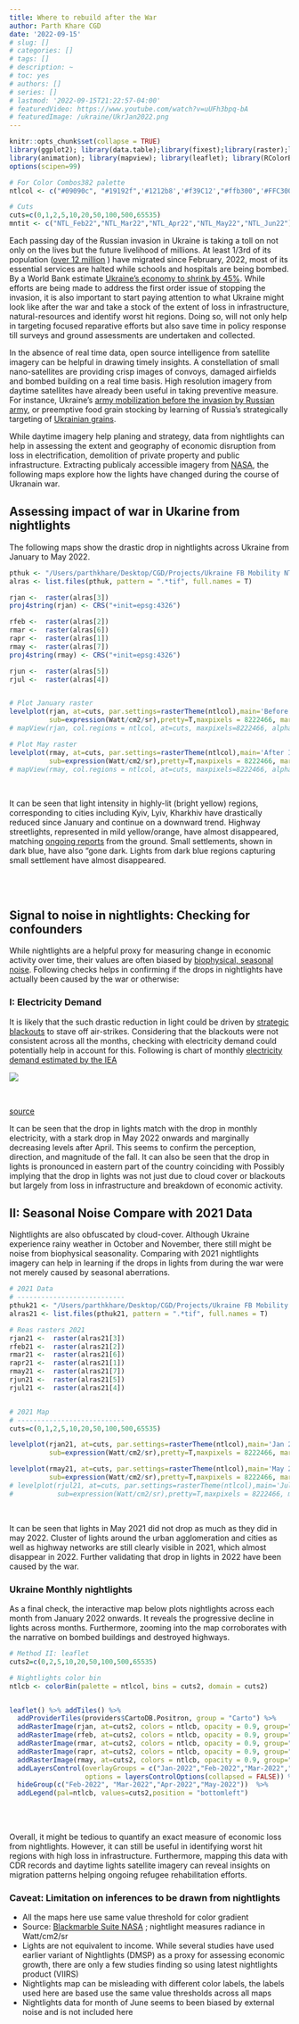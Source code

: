 ```yaml
---
title: Where to rebuild after the War
author: Parth Khare CGD
date: '2022-09-15'
# slug: []
# categories: []
# tags: []
# description: ~
# toc: yes
# authors: []
# series: []
# lastmod: '2022-09-15T21:22:57-04:00'
# featuredVideo: https://www.youtube.com/watch?v=uUFh3bpq-bA
# featuredImage: /ukraine/UkrJan2022.png
---
```




```r
knitr::opts_chunk$set(collapse = TRUE)
library(ggplot2); library(data.table);library(fixest);library(raster);library(rasterVis)
library(animation); library(mapview); library(leaflet); library(RColorBrewer)
options(scipen=99)

# For Color Combos382 palette
ntlcol <- c("#09090c", "#19192f",'#1212b8','#f39C12',"#ffb300",'#FFC300',"#ffe200")

# Cuts
cuts=c(0,1,2,5,10,20,50,100,500,65535)
mntit <- c("NTL_Feb22","NTL_Mar22","NTL_Apr22","NTL_May22","NTL_Jun22")

```


Each passing day of the Russian invasion in Ukraine is taking a toll on not only on the lives but the future livelihood of millions. At least 1/3rd of its population ([over 12 million](https://news.un.org/en/focus/ukraine) ) have migrated since February, 2022, most of its essential services are halted while schools and hospitals are being bombed. By a World Bank estimate [Ukraine's economy to shrink by 45%](https://www.worldbank.org/en/news/press-release/2022/04/10/russian-invasion-to-shrink-ukraine-economy-by-45-percent-this-year). While efforts are being made to address the first order issue of stopping the invasion, it is also important to start paying attention to what Ukraine might look like after the war and take a stock of the extent of loss in infrastructure, natural-resources and identify worst hit regions. Doing so, will not only help in targeting focused reparative efforts but also save time in policy response till surveys and ground assessments are undertaken and collected.

In the absence of real time data, open source intelligence from satellite imagery can be helpful in drawing timely insights. A constellation of small nano-satellites are providing crisp images of convoys, damaged airfields and bombed building on a real time basis. High resolution imagery from daytime satellites have already been useful in taking preventive measure. For instance, Ukraine's [army mobilization before the invasion by Russian army](https://www.space.com/russia-ukraine-invasion-satellite-photos), or preemptive food grain stocking by learning of Russia's strategically targeting of [Ukrainian grains](https://www.wired.com/story/satellites-ukraine-russia-grain/). 

While daytime imagery help planing and strategy, data from nightlights can help in assessing the extent and geography of economic disruption from loss in electrification, demolition of private property and public infrastructure. Extracting publicaly accessible imagery from [NASA](https://blackmarble.gsfc.nasa.gov/), the following maps explore how the lights have changed during the course of Ukranain war.



## Assessing impact of war in Ukarine from nightlights
The following maps show the drastic drop in nightlights across Ukraine from January to May 2022.

```r
pthuk <- "/Users/parthkhare/Desktop/CGD/Projects/Ukraine FB Mobility NTL/nightlights/Ukraine mosaics/2022"
alras <- list.files(pthuk, pattern = ".*tif", full.names = T)

rjan <-  raster(alras[3])
proj4string(rjan) <- CRS("+init=epsg:4326")

rfeb <-  raster(alras[2])
rmar <-  raster(alras[6])
rapr <-  raster(alras[1])
rmay <-  raster(alras[7])
proj4string(rmay) <- CRS("+init=epsg:4326")

rjun <-  raster(alras[5])
rjul <-  raster(alras[4])


# Plot January raster 
levelplot(rjan, at=cuts, par.settings=rasterTheme(ntlcol),main='Before Invasion: Jan 2022',
          sub=expression(Watt/cm2/sr),pretty=T,maxpixels = 8222466, margin=F)
# mapView(rjan, col.regions = ntlcol, at=cuts, maxpixels=8222466, alpha.regions = 0.9, zoom=6)

# Plot May raster 
levelplot(rmay, at=cuts, par.settings=rasterTheme(ntlcol),main='After Invasion: May 2022',
          sub=expression(Watt/cm2/sr),pretty=T,maxpixels = 8222466, margin=F)
# mapView(rmay, col.regions = ntlcol, at=cuts, maxpixels=8222466, alpha.regions = 0.9,zoom=6)

```
<br />

It can be seen that light intensity in highly-lit (bright yellow) regions, corresponding to cities including Kyiv, Lyiv, Kharkhiv have drastically reduced since January and continue on a downward trend. Highway streetlights, represented in mild yellow/orange, have almost disappeared, matching [ongoing reports](https://www.kyivpost.com/ukraine-politics/during-100-days-invaders-destroy-24000-km-of-roads-300-bridges.html) from the ground. Small settlements, shown in dark blue, have also “gone dark. Lights from dark blue regions capturing small settlement have almost disappeared.


<br />
<br />



## Signal to noise in nightlights: Checking for confounders

While nightlights are a helpful proxy for measuring change in economic activity over time, their values are often biased by [biophysical, seasonal noise](https://nightlights-econ.netlify.app/posts/2021-10-14-cleaning-variants/). Following checks helps in confirming if the drops in nightlights have actually been caused by the war or otherwise:


### I: Electricity Demand

It is likely that the such drastic reduction in light could be driven by [strategic blackouts](https://www.nytimes.com/2022/09/12/world/ukraine-power-blackout.html) to stave off air-strikes. Considering that the blackouts were not consistent across all the months, checking with electricity demand could potentially help in account for this. Following is chart of monthly [electricity demand estimated by the IEA](https://www.iea.org/data-and-statistics/data-tools/ukraine-real-time-electricity-data-explorer)


![](/ukraine/Ukrelecdd.png)

<br />

[source](https://www.iea.org/data-and-statistics/data-tools/ukraine-real-time-electricity-data-explorer)


It can be seen that the drop in lights match with the drop in monthly electricity, with a stark drop in May 2022 onwards and marginally decreasing levels after April. This seems to confirm the perception, direction, and magnitude of the fall. It can also be seen that the drop in lights is pronounced in eastern part of the country coinciding with  Possibly implying that the drop in lights was not just due to cloud cover or blackouts but largely from loss in infrastructure and breakdown of economic activity. 



## II: Seasonal Noise Compare with 2021 Data

Nightlights are also obfuscated by cloud-cover. Although Ukraine experience rainy weather in October and November, there still might be noise from biophysical seasonality. Comparing with 2021 nightlights imagery can help in learning if the drops in lights from during the war were not merely caused by seasonal aberrations.

```r

# 2021 Data
# ---------------------------
pthuk21 <- "/Users/parthkhare/Desktop/CGD/Projects/Ukraine FB Mobility NTL/nightlights/Ukraine mosaics/2021"
alras21 <- list.files(pthuk21, pattern = ".*tif", full.names = T)

# Reas rasters 2021
rjan21 <-  raster(alras21[3])
rfeb21 <-  raster(alras21[2])
rmar21 <-  raster(alras21[6])
rapr21 <-  raster(alras21[1])
rmay21 <-  raster(alras21[7])
rjun21 <-  raster(alras21[5])
rjul21 <-  raster(alras21[4])


# 2021 Map
# ---------------------------
cuts=c(0,1,2,5,10,20,50,100,500,65535)

levelplot(rjan21, at=cuts, par.settings=rasterTheme(ntlcol),main='Jan 2021',
          sub=expression(Watt/cm2/sr),pretty=T,maxpixels = 8222466, margin=F)

levelplot(rmay21, at=cuts, par.settings=rasterTheme(ntlcol),main='May 2021',
          sub=expression(Watt/cm2/sr),pretty=T,maxpixels = 8222466, margin=F)
# levelplot(rjul21, at=cuts, par.settings=rasterTheme(ntlcol),main='July 2021',
#           sub=expression(Watt/cm2/sr),pretty=T,maxpixels = 8222466, margin=F)
```


<br />

It can be seen that lights in May 2021 did not drop as much as they did in may 2022. Cluster of lights around the urban agglomeration and cities as well as highway networks are still clearly visible in 2021, which almost disappear in 2022. Further validating that drop in lights in 2022 have been caused by the war.


### Ukraine Monthly nightlights 
As a final check, the interactive map below plots nightlights across each month from January 2022 onwards. It reveals the progressive decline in lights across months. Furthermore, zooming into the map corroborates with the narrative on bombed buildings and destroyed highways.

```r
# Method II: leaflet
cuts2=c(0,2,5,10,20,50,100,500,65535)

# Nightlights color bin
ntlcb <- colorBin(palette = ntlcol, bins = cuts2, domain = cuts2)


leaflet() %>% addTiles() %>%
  addProviderTiles(providers$CartoDB.Positron, group = "Carto") %>%
  addRasterImage(rjan, at=cuts2, colors = ntlcb, opacity = 0.9, group="Jan-2022") %>%
  addRasterImage(rfeb, at=cuts2, colors = ntlcb, opacity = 0.9, group="Feb-2022") %>%
  addRasterImage(rmar, at=cuts2, colors = ntlcb, opacity = 0.9, group="Mar-2022") %>%
  addRasterImage(rapr, at=cuts2, colors = ntlcb, opacity = 0.9, group="Apr-2022") %>%
  addRasterImage(rmay, at=cuts2, colors = ntlcb, opacity = 0.9, group="May-2022") %>%
  addLayersControl(overlayGroups = c("Jan-2022","Feb-2022","Mar-2022","Apr-2022","May-2022"),
                   options = layersControlOptions(collapsed = FALSE)) %>% 
  hideGroup(c("Feb-2022", "Mar-2022","Apr-2022","May-2022"))  %>%
  addLegend(pal=ntlcb, values=cuts2,position = "bottomleft")
```

<br />
<br />



Overall, it might be tedious to quantify an exact measure of economic loss from nightlights. However, it can still be useful in identifying worst hit regions with high loss in infrastructure. Furthermore, mapping this data with CDR records and daytime lights satellite imagery can reveal insights on migration patterns helping ongoing refugee rehabilitation efforts.



<!-- Drop in nightlights across months -->

<!-- ![](UkrNtl_lres.gif) -->


### Caveat: Limitation on inferences to be drawn from nightlights

  - All the maps here use same value threshold for color gradient 
  - Source: [Blackmarble Suite NASA](https://blackmarble.gsfc.nasa.gov/) ; nightlight measures radiance in Watt/cm2/sr
  - Lights are not equivalent to income. While several studies have used earlier variant of Nightlights (DMSP) as a proxy for assessing economic growth, there are only a few studies finding so using latest nightlights product (VIIRS) 
  - Nightlights map can be misleading with different color labels, the labels used here are based 
use the same value thresholds across all maps
  - Nightlights data for month of June seems to been biased by external noise and is not included here

